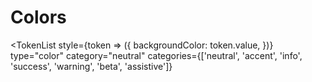 
<Meta title="Design Tokens/Colors" />

# Colors

<Divider />

<TokenList
	style={token => ({
		backgroundColor: token.value,
	})}
	type="color"
	category="neutral"
	categories={['neutral', 'accent', 'info', 'success', 'warning', 'beta', 'assistive']}
></TokenList>
